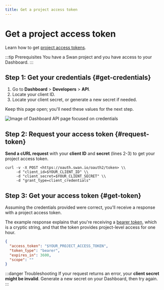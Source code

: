 ```yaml
---
title: Get a project access token
---
```


# Get a project access token

Learn how to get [project access tokens](./index.mdx#tokens-project).

:::tip Prerequisites
You have a Swan project and you have access to your Dashboard.
:::

## Step 1: Get your credentials {#get-credentials}

1. Go to **Dashboard** > **Developers** > **API**.
1. Locate your client ID.
1. Locate your client secret, or generate a new secret if needed.

Keep this page open; you'll need these values for the next step.

![Image of Dashboard API page focused on credentials](../../../images/developers/authentication/token-project-credentials.png)

## Step 2: Request your access token {#request-token}

**Send a cURL request** with your **client ID** and **secret** (lines 2-3) to get your project access token.

```curl title="Request project access token" showLineNumbers
curl -v -X POST <https://oauth.swan.io/oauth2/token> \\
     -d "client_id=$YOUR_CLIENT_ID" \\
     -d "client_secret=$YOUR_CLIENT_SECRET" \\
     -d "grant_type=client_credentials"
```

## Step 3: Get your access token {#get-token}

Assuming the credentials provided were correct, you'll receive a response with a project access token.

The example response explains that you're receiving a [bearer token](./index.mdx#bearer-auth), which is a cryptic string, and that the token provides project-level access for one hour.

```json title="Response" showLineNumbers
{
  "access_token": "$YOUR_PROJECT_ACCESS_TOKEN",
  "token_type": "bearer",
  "expires_in": 3600,
  "scope": ""
}
```

:::danger Troubleshooting
If your request returns an error, your **client secret might be invalid**.
Generate a new secret on your Dashboard, then try again.
:::